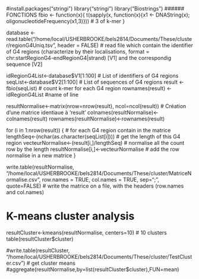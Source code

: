 #install.packages("stringi")
library("stringi")
library("Biostrings")
###### FONCTIONS
fbio <- function(x){
  t(sapply(x, function(x){x1 <-  DNAString(x); oligonucleotideFrequency(x1,3)})) # 3 of k-mer
}

database <- read.table("/home/local/USHERBROOKE/bels2814/Documents/These/cluster/regionG4Uniq.tsv", header = FALSE) # read file which contain the identifier of G4 regions (characterize by their localisations, format = chr:startRegionG4-endRegionG4|strand) [V1] and the correspondig sequence [V2]

idRegionG4List<-database$V1[1:100] # List of identifiers of G4 regions
seqList<-database$V2[1:100] # List of sequences of G4 regions
result <- fbio(seqList) # count k-mer for each G4 region
rownames(result) <- idRegionG4List #name of line

resultNormalise<-matrix(nrow=nrow(result), ncol=ncol(result)) # Création d'une  matrice identiaue à 'result'
colnames(resultNormalise)<-colnames(result) 
rownames(resultNormalise)<-rownames(result)


for (i in 1:nrow(result)) { # for each G4 region contain in the matrice
  lengthSeq<-(nchar(as.character(seqList[i]))) # get the length of this G4 region
  vecteurNormalise<-(result[i,]/lengthSeq) # normalise all the count row by the length
  resultNormalise[i,]<-vecteurNormalise # add the row normalise in a new matrice
}

write.table(resultNormalise, "/home/local/USHERBROOKE/bels2814/Documents/These/cluster/MatriceNormalise.csv", row.names = TRUE, col.names = TRUE, sep=";", quote=FALSE) # write the matrice on a file, with the headers (row.names and col.names)

# K-means cluster analysis
resultCluster<-kmeans(resultNormalise, centers=10) # 10 clusters
table(resultCluster$cluster)

#write.table(resultCluster, "/home/local/USHERBROOKE/bels2814/Documents/These/cluster/TestCluster.csv")
# get cluster means
#aggregate(resultNormalise,by=list(resultCluster$cluster),FUN=mean)

